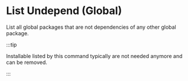 
# List Undepend (Global)

List all global packages that are not dependencies of any other global package.

:::tip

Installable listed by this command typically are not needed anymore and can be removed.

:::

<PacageManagerCommands commands={commands.list_global_undepend} />
